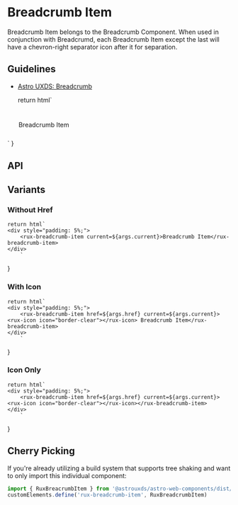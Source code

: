 
<Meta of={BreadcrumbItemStories} />

# Breadcrumb Item

Breadcrumb Item belongs to the Breadcrumb Component. When used in conjunction with Breadcrumd, each Breadcrumb Item except the last will have a chevron-right separator icon after it for separation.

## Guidelines

* [Astro UXDS: Breadcrumb](https://www.astrouxds.com/components/breadcrumb/)

    return html`
<div style="padding: 5%;">
    <rux-breadcrumb-item href=${args.href} current=${args.current}>Breadcrumb Item</rux-breadcrumb-item>
</div>
    `
}

<Canvas>
  <Story of={BreadcrumbItemStories.Default_} />
</Canvas>

## API

<ArgsTable of="rux-breadcrumb-item" />

## Variants

### Without Href

    return html`
    <div style="padding: 5%;">
        <rux-breadcrumb-item current=${args.current}>Breadcrumb Item</rux-breadcrumb-item>
    </div>
        `
}

<Canvas>
  <Story of={BreadcrumbItemStories.WithoutHref} />
</Canvas>

### With Icon

    return html`
    <div style="padding: 5%;">
        <rux-breadcrumb-item href=${args.href} current=${args.current}><rux-icon icon="border-clear"></rux-icon> Breadcrumb Item</rux-breadcrumb-item>
    </div>
        `
}

<Canvas>
  <Story of={BreadcrumbItemStories.WithIcon} />
</Canvas>

### Icon Only

    return html`
    <div style="padding: 5%;">
        <rux-breadcrumb-item href=${args.href} current=${args.current}><rux-icon icon="border-clear"></rux-icon></rux-breadcrumb-item>
    </div>
        `
}

<Canvas>
  <Story of={BreadcrumbItemStories.IconOnly_} />
</Canvas>

## Cherry Picking

If you're already utilizing a build system that supports tree shaking and want to only import this individual component:

```js
import { RuxBreacrumbItem } from '@astrouxds/astro-web-components/dist/components/rux-breadcrumb-item'
customElements.define('rux-breadcrumb-item', RuxBreadcrumbItem)
```
